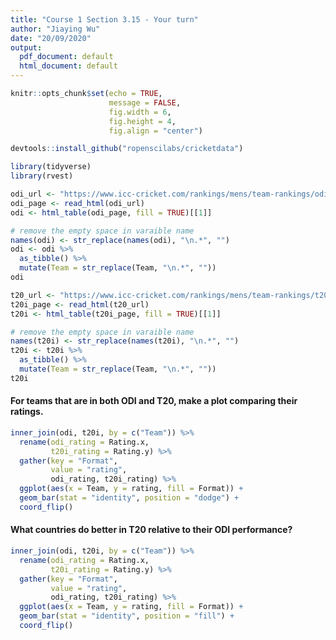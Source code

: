 ```yaml
---
title: "Course 1 Section 3.15 - Your turn"
author: "Jiaying Wu"
date: "20/09/2020"
output:
  pdf_document: default
  html_document: default
---
```


```r
knitr::opts_chunk$set(echo = TRUE,
                      message = FALSE,
                      fig.width = 6,
                      fig.height = 4,
                      fig.align = "center")
```

```r
devtools::install_github("ropenscilabs/cricketdata")
```

```r
library(tidyverse)
library(rvest)
```

```r
odi_url <- "https://www.icc-cricket.com/rankings/mens/team-rankings/odi"
odi_page <- read_html(odi_url)
odi <- html_table(odi_page, fill = TRUE)[[1]]

# remove the empty space in varaible name
names(odi) <- str_replace(names(odi), "\n.*", "")
odi <- odi %>%
  as_tibble() %>%
  mutate(Team = str_replace(Team, "\n.*", ""))
odi
```

```r
t20_url <- "https://www.icc-cricket.com/rankings/mens/team-rankings/t20i"
t20i_page <- read_html(t20_url)
t20i <- html_table(t20i_page, fill = TRUE)[[1]]

# remove the empty space in varaible name
names(t20i) <- str_replace(names(t20i), "\n.*", "")
t20i <- t20i %>%
  as_tibble() %>%
  mutate(Team = str_replace(Team, "\n.*", ""))
t20i
```


#### For teams that are in both ODI and T20, make a plot comparing their ratings.

```r
inner_join(odi, t20i, by = c("Team")) %>%
  rename(odi_rating = Rating.x,
         t20i_rating = Rating.y) %>%
  gather(key = "Format",
         value = "rating",
         odi_rating, t20i_rating) %>%
  ggplot(aes(x = Team, y = rating, fill = Format)) +
  geom_bar(stat = "identity", position = "dodge") +
  coord_flip()
```


#### What countries do better in T20 relative to their ODI performance?

```r
inner_join(odi, t20i, by = c("Team")) %>%
  rename(odi_rating = Rating.x,
         t20i_rating = Rating.y) %>%
  gather(key = "Format",
         value = "rating",
         odi_rating, t20i_rating) %>%
  ggplot(aes(x = Team, y = rating, fill = Format)) +
  geom_bar(stat = "identity", position = "fill") +
  coord_flip()
```





